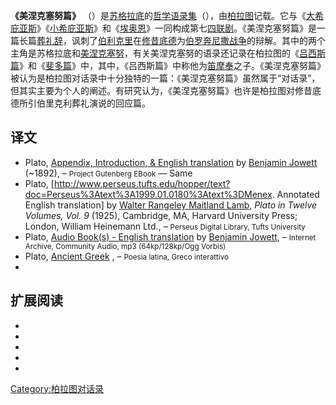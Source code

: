 {{Dialogues of Plato}}
'''《美涅克塞努篇》''' （{{lang-gr|Μενέξενоς}}）是[[苏格拉底|苏格拉底]]的[[哲学语录集|哲学语录集]]（{{lang|el|Σωκρατικὸς λόγος}}），由[[柏拉图|柏拉图]]记载。它与《[[大希庇亚斯|大希庇亚斯]]》《[[小希庇亚斯|小希庇亚斯]]》和《[[埃奥恩|埃奥恩]]》一同构成第七[[四联剧|四联剧]]。《美涅克塞努篇》是一篇长篇[[葬礼辞|葬礼辞]]，讽刺了[[伯利克里|伯利克里]]在[[修昔底德|修昔底德]]为[[伯罗奔尼撒战争|伯罗奔尼撒战争]]的辩解。其中的两个主角是苏格拉底和[[美涅克塞努|美涅克塞努]]，有关美涅克塞努的语录还记录在柏拉图的《[[吕西斯篇|吕西斯篇]]》和《[[斐多篇|斐多篇]]》中，其中，《吕西斯篇》中称他为[[笛摩奉|笛摩奉]]之子。《美涅克塞努篇》被认为是柏拉图对话录中十分独特的一篇：《美涅克塞努篇》虽然属于“对话录”，但其实主要为个人的阐述。有研究认为，《美涅克塞努篇》也许是柏拉图对修昔底德所引伯里克利葬礼演说的回应篇。

== 译文 ==
{{refbegin}}
* Plato, [http://www.gutenberg.org/files/1682/1682-h/1682-h.htm Appendix, Introduction, & English translation] {{Wayback|url=http://www.gutenberg.org/files/1682/1682-h/1682-h.htm |date=20150924202144 }} by [[Benjamin_Jowett|Benjamin Jowett]] (~1892), – <small> Project Gutenberg EBook</small> {{en icon}} — Same {{cite wikisource|title=Menexenus|wslanguage=en}}
* Plato, [http://www.perseus.tufts.edu/hopper/text?doc=Perseus%3Atext%3A1999.01.0180%3Atext%3DMenex. Annotated English translation] {{Wayback|url=http://www.perseus.tufts.edu/hopper/text?doc=Perseus%3Atext%3A1999.01.0180%3Atext%3DMenex. |date=20111016182531 }} by [[Walter_Rangeley_Maitland_Lamb|Walter Rangeley Maitland Lamb]], <em>Plato in Twelve Volumes, Vol. 9</em> (1925), Cambridge, MA, Harvard University Press; London, William Heinemann Ltd., – <small> Perseus Digital Library, Tufts University</small> {{en icon}} 
* Plato, [http://www.archive.org/details/DIALOGUES-OF-PLATO-BJ-V2-3ED Audio Book(s) - English translation] by [[Benjamin_Jowett|Benjamin Jowett]], – <small> Internet Archive, Community Audio, mp3 (64kp/128kp/Ogg Vorbis)</small> {{en icon}} 
* Plato, [http://www.poesialatina.it/Greek/Index2.htm Ancient Greek] {{Wayback|url=http://www.poesialatina.it/Greek/Index2.htm |date=20110314063002 }}, – <small> Poesia latina, Greco interattivo</small> {{grc icon}}
* {{cite book|title=Plato: Gorgias, Menexenus, Protagoras (Cambridge Texts in the History of Political Thought)|year=2009|publisher=Cambridge University Press|isbn=9780521837293|pages=264|author=Schofield, Malcolm (edt)|language=en|coauthors=translations by Tom Griffith}}
{{refend}}

== 扩展阅读 ==
{{refbegin}}
*{{cite journal | last = Collins | first = Susan D. | authorlink = | coauthors = Stauffer, Devin | year = 1999 | title = The Challenge of Plato's 'Menexenus' | url = https://archive.org/details/sim_review-of-politics_winter-1999_61_1/page/85 | journal = The Review of Politics | volume = 61 | issue = 1 | pages = 85–115 | doi = 10.1017/S003467050002814X }}
*{{cite journal | last = Coventry | first = Lucinda | authorlink = | coauthors = | year = 1989 | title = Philosophy and Rhetoric in the Menexenus | journal = [[Journal_of_Hellenic_Studies|Journal of Hellenic Studies]] | volume = 109 | issue = | pages = 1–15 | doi = 10.2307/632028 | publisher = The Society for the Promotion of Hellenic Studies | jstor = 632028 }}
*{{cite journal | last = Kahn | first = Charles H. | authorlink = | coauthors = | year = 1963 | title = Plato's Funeral Oration: The Motive of the Menexenus | url = https://archive.org/details/sim_classical-philology_1963-10_58_4/page/220 | journal = Classical Philology | volume = 58 | issue = 4 | pages = 220–234 | doi = 10.1086/364821 }}
*{{cite journal | last = Monoson | first = S. Sara | authorlink = | coauthors = | year = 1998 | title = Remembering Pericles: The Political and Theoretical Import of Plato's Menexenus | url = https://archive.org/details/sim_political-theory_1998-08_26_4/page/489 | journal = Political Theory | volume = 26 | issue = 4 | pages = 489–513 | doi = 10.1177/0090591798026004003 }}
*{{cite journal | last = Rosenstock | first = Bruce | authorlink = | coauthors = | year = 1994 | title = Socrates as Revenant: A Reading of the Menexenus | journal = Phoenix | volume = 48 | issue = 4 | pages = 331–347 | doi = 10.2307/1192572 | publisher = Classical Association of Canada | jstor = 1192572 }}
{{refend}}

{{Authority control}}
[[Category:柏拉图对话录|Category:柏拉图对话录]]